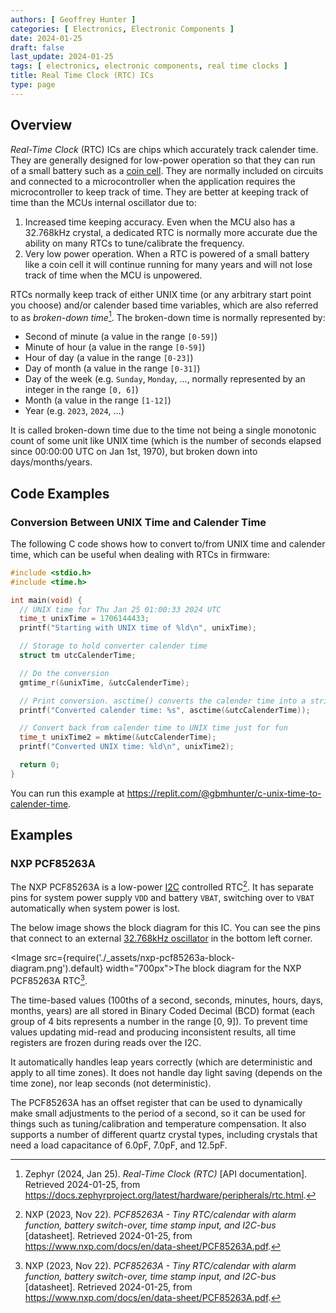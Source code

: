 ```yaml
---
authors: [ Geoffrey Hunter ]
categories: [ Electronics, Electronic Components ]
date: 2024-01-25
draft: false
last_update: 2024-01-25
tags: [ electronics, electronic components, real time clocks ]
title: Real Time Clock (RTC) ICs
type: page
---
```


## Overview

_Real-Time Clock_ (RTC) ICs are chips which accurately track calender time. They are generally designed for low-power operation so that they can run of a small battery such as a [coin cell](/docs/electronics/components/batteries/coin-cells/index.mdx). They are normally included on circuits and connected to a microcontroller when the application requires the microcontroller to keep track of time. They are better at keeping track of time than the MCUs internal oscillator due to:

1. Increased time keeping accuracy. Even when the MCU also has a 32.768kHz crystal, a dedicated RTC is normally more accurate due the ability on many RTCs to tune/calibrate the frequency.
1. Very low power operation. When a RTC is powered of a small battery like a coin cell it will continue running for many years and will not lose track of time when the MCU is unpowered.

RTCs normally keep track of either UNIX time (or any arbitrary start point you choose) and/or calender based time variables, which are also referred to as _broken-down time_[^zephyr-peripherals-rtc]. The broken-down time is normally represented by:

* Second of minute (a value in the range `[0-59]`)
* Minute of hour (a value in the range `[0-59]`)
* Hour of day (a value in the range `[0-23]`)
* Day of month (a value in the range `[0-31]`)
* Day of the week (e.g. `Sunday`, `Monday`, ..., normally represented by an integer in the range `[0, 6]`)
* Month (a value in the range `[1-12]`)
* Year (e.g. `2023`, `2024`, ...)

It is called broken-down time due to the time not being a single monotonic count of some unit like UNIX time (which is the number of seconds elapsed since 00:00:00 UTC on Jan 1st, 1970), but broken down into days/months/years.

## Code Examples

### Conversion Between UNIX Time and Calender Time

The following C code shows how to convert to/from UNIX time and calender time, which can be useful when dealing with RTCs in firmware:

```c
#include <stdio.h>
#include <time.h>

int main(void) {
  // UNIX time for Thu Jan 25 01:00:33 2024 UTC
  time_t unixTime = 1706144433;
  printf("Starting with UNIX time of %ld\n", unixTime);

  // Storage to hold converter calender time
  struct tm utcCalenderTime;

  // Do the conversion
  gmtime_r(&unixTime, &utcCalenderTime);

  // Print conversion. asctime() converts the calender time into a string for us
  printf("Converted calender time: %s", asctime(&utcCalenderTime));

  // Convert back from calender time to UNIX time just for fun
  time_t unixTime2 = mktime(&utcCalenderTime);
  printf("Converted UNIX time: %ld\n", unixTime2);

  return 0;
}
```

You can run this example at https://replit.com/@gbmhunter/c-unix-time-to-calender-time.

## Examples

### NXP PCF85263A

The NXP PCF85263A is a low-power [I2C](/electronics/communication-protocols/i2c-communication-protocol/) controlled RTC[^nxp-pcf85263a-rtc-ds]. It has separate pins for system power supply `VDD` and battery `VBAT`, switching over to `VBAT` automatically when system power is lost.

The below image shows the block diagram for this IC. You can see the pins that connect to an external [32.768kHz oscillator](/docs/electronics/components/crystals/index.mdx#32678khz-crystals) in the bottom left corner.

<Image src={require('./_assets/nxp-pcf85263a-block-diagram.png').default} width="700px">The block diagram for the NXP PCF85263A RTC[^nxp-pcf85263a-rtc-ds].</Image>

The time-based values (100ths of a second, seconds, minutes, hours, days, months, years) are all stored in Binary Coded Decimal (BCD) format (each group of 4 bits represents a number in the range [0, 9]). To prevent time values updating mid-read and producing inconsistent results, all time registers are frozen during reads over the I2C.

It automatically handles leap years correctly (which are deterministic and apply to all time zones). It does not handle day light saving (depends on the time zone), nor leap seconds (not deterministic).

The PCF85263A has an offset register that can be used to dynamically make small adjustments to the period of a second, so it can be used for things such as tuning/calibration and temperature compensation. It also supports a number of different quartz crystal types, including crystals that need a load capacitance of 6.0pF, 7.0pF, and 12.5pF.

[^nxp-pcf85263a-rtc-ds]: NXP (2023, Nov 22). _PCF85263A - Tiny RTC/calendar with alarm function, battery switch-over, time stamp input, and I2C-bus_ [datasheet]. Retrieved 2024-01-25, from https://www.nxp.com/docs/en/data-sheet/PCF85263A.pdf.
[^zephyr-peripherals-rtc]: Zephyr (2024, Jan 25). _Real-Time Clock (RTC)_ [API documentation]. Retrieved 2024-01-25, from https://docs.zephyrproject.org/latest/hardware/peripherals/rtc.html.
